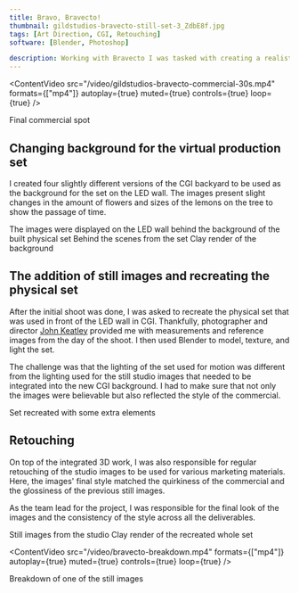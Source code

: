 ```yaml
---
title: Bravo, Bravecto!
thumbnail: gildstudios-bravecto-still-set-3_ZdbE8f.jpg
tags: [Art Direction, CGI, Retouching]
software: [Blender, Photoshop]

description: Working with Bravecto I was tasked with creating a realistic CGI backyard for their virtual production. I was also responsible for replicating the real-life foreground set in 3D for the still images, and to retouch the final images following the style of the commercial.
---
```


<ContentVideo
    src="/video/gildstudios-bravecto-commercial-30s.mp4"
    formats={["mp4"]}
    autoplay={true}
    muted={true}
    controls={true}
    loop={true}
/>
<Caption>Final commercial spot</Caption>

## Changing background for the virtual production set
I created four slightly different versions of the CGI backyard to be used as the background for the set on the LED wall. The images present slight changes in the amount of flowers and sizes of the lemons on the tree to show the passage of time.

<div class="flex col-2">
    <ContentImg src="gildstudios-bravecto-bg-w1.jpg" alt="Something" dir="cs/bravecto" />
    <ContentImg src="gildstudios-bravecto-bg-w2.jpg" alt="Something" dir="cs/bravecto" />
    <ContentImg src="gildstudios-bravecto-bg-w3.jpg" alt="Something" dir="cs/bravecto" />
    <ContentImg src="gildstudios-bravecto-bg-w4.jpg" alt="Something" dir="cs/bravecto" />
</div>
<Caption>The images were displayed on the LED wall behind the background of the built physical set</Caption>

<ContentImg src="gildstudios-bravecto-bts-3.jpg" alt="Something" dir="cs/bravecto" />
<Caption>Behind the scenes from the set</Caption>

<ContentImg src="bravecto_week12_clay.jpg" alt="Something" dir="cs/bravecto" />
<Caption>Clay render of the background</Caption>

## The addition of still images and recreating the physical set
After the initial shoot was done, I was asked to recreate the physical set that was used in front of the LED wall in CGI. Thankfully, photographer and director [John Keatley](https://www.johnkeatley.com/) provided me with measurements and reference images from the day of the shoot. I then used Blender to model, texture, and light the set.

The challenge was that the lighting of the set used for motion was different from the lighting used for the still studio images that needed to be integrated into the new CGI background. I had to make sure that not only the images were believable but also reflected the style of the commercial.


<ContentImg src="gildstudios-bravecto-stillbg.jpg" alt="Something" dir="cs/bravecto" />
<Caption>Set recreated with some extra elements</Caption>
<ContentImg src="gildstudios-bravecto-still-set-2.jpg" alt="Something" dir="cs/bravecto" />
<ContentImg src="gildstudios-bravecto-still-set-3.jpg" alt="Something" dir="cs/bravecto" />

## Retouching
On top of the integrated 3D work, I was also responsible for regular retouching of the studio images to be used for various marketing materials. Here, the images' final style matched the quirkiness of the commercial and the glossiness of the previous still images.

As the team lead for the project, I was responsible for the final look of the images and the consistency of the style across all the deliverables.

<div class="flex col-2">
    <ContentImg src="gildstudios-bravecto-still-seamless-3.jpg" alt="Something" dir="cs/bravecto" />
    <ContentImg src="gildstudios-bravecto-still-seamless-2.jpg" alt="Something" dir="cs/bravecto" />
    <ContentImg src="gildstudios-bravecto-still-seamless-6.jpg" alt="Something" dir="cs/bravecto" />
    <ContentImg src="gildstudios-bravecto-still-seamless-5.jpg" alt="Something" dir="cs/bravecto" />
</div>
<Caption>Still images from the studio</Caption>

<ContentImg src="bravecto_still_clay.jpg" alt="Something" dir="cs/bravecto" />
<Caption>Clay render of the recreated whole set</Caption>

<ContentVideo
    src="/video/bravecto-breakdown.mp4"
    formats={["mp4"]}
    autoplay={true}
    muted={true}
    controls={true}
    loop={true}
/>
<Caption>Breakdown of one of the still images</Caption>